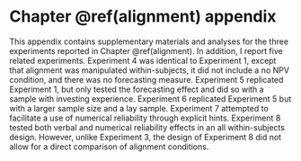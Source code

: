 # Chapter \@ref(alignment) appendix {#alignment-appendix}

\minitoc

This appendix contains supplementary materials and analyses for the three
experiments reported in Chapter \@ref(alignment). In addition, I report five
related experiments. Experiment 4 was identical to Experiment 1, except that
alignment was manipulated within-subjects, it did not include a no NPV
condition, and there was no forecasting measure. Experiment 5 replicated
Experiment 1, but only tested the forecasting effect and did so with a sample
with investing experience. Experiment 6 replicated Experiment 5 but with a
larger sample size and a lay sample. Experiment 7 attempted to facilitate a use
of numerical reliability through explicit hints. Experiment 8 tested both verbal
and numerical reliability effects in an all within-subjects design. However,
unlike Experiment 3, the design of Experiment 8 did not allow for a direct
comparison of alignment conditions.


